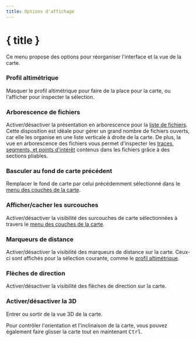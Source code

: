 ```yaml
---
title: Options d'affichage
---
```


<script lang="ts">
</script>

# { title }

Ce menu propose des options pour réorganiser l'interface et la vue de la carte.

### <ChartArea size="16" class="inline-block" style="margin-bottom: 2px" /> Profil altimétrique

Masquer le profil altimétrique pour faire de la place pour la carte, ou l'afficher pour inspecter la sélection.

### <ListTree size="16" class="inline-block" style="margin-bottom: 2px" /> Arborescence de fichiers

Activer/désactiver la présentation en arborescence pour la [liste de fichiers](../files-and-stats).
Cette disposition est idéale pour gérer un grand nombre de fichiers ouverts, car elle les organise en une liste verticale à droite de la carte.
De plus, la vue en arborescence des fichiers vous permet d'inspecter les [traces, segments, et points d'intérêt](../gpx) contenus dans les fichiers grâce à des sections pliables.

### <Map size="16" class="inline-block" style="margin-bottom: 2px" /> Basculer au fond de carte précédent

Remplacer le fond de carte par celui précédemment sélectionné dans le [menu des couches de la carte](../map-controls).

### <Layers2 size="16" class="inline-block" style="margin-bottom: 2px" /> Afficher/cacher les surcouches

Activer/désactiver la visibilité des surcouches de carte sélectionnées à travers le [menu des couches de la carte](../map-controls).

### <Coins size="16" class="inline-block" style="margin-bottom: 2px" /> Marqueurs de distance

Activer/désactiver la visibilité des marqueurs de distance sur la carte.
Ceux-ci sont affichés pour la sélection courante, comme le [profil altimétrique](../files-and-stats).

### <Milestone size="16" class="inline-block" style="margin-bottom: 2px" /> Flèches de direction

Activer/désactiver la visibilité des flèches de direction sur la carte.

### <Box size="16" class="inline-block" style="margin-bottom: 2px" /> Activer/désactiver la 3D

Entrer ou sortir de la vue 3D de la carte.

<DocsNote>

Pour contrôler l'orientation et l'inclinaison de la carte, vous pouvez également faire glisser la carte tout en maintenant <kbd>Ctrl</kbd>.

</DocsNote>
